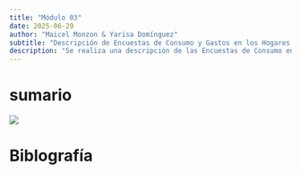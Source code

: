 ```yaml
---
title: "Módulo 03"
date: 2025-06-29
author: "Maicel Monzon & Yarisa Domínguez"
subtitle: "Descripción de Encuestas de Consumo y Gastos en los Hogares (HCES) en el modelado de dietas: Generalidades de las HCES y obtención de datos HCES"
description: "Se realiza una descripción de las Encuestas de Consumo en el modelado de dietas"
---
```


# sumario

![](/static/images/micro3.png)

# Biblografía
